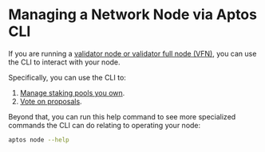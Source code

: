 # Managing a Network Node via Aptos CLI

If you are running a [validator node or validator full node (VFN)](../../../index.mdx), you can use the CLI to interact with your node.

Specifically, you can use the CLI to:

1. [Manage staking pools you own](../../../network/nodes/validator-node/connect-nodes/staking-pool-operations.mdx).
2. [Vote on proposals](../../../index.mdx).

Beyond that, you can run this help command to see more specialized commands the CLI can do relating to operating your node:

```bash filename="Terminal"
aptos node --help
```
